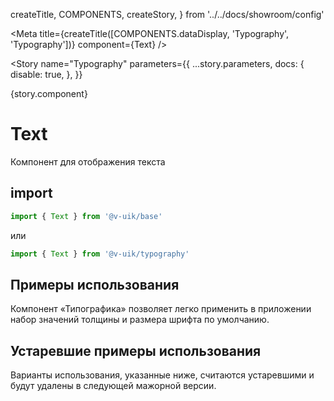   createTitle,
  COMPONENTS,
  createStory,
} from '../../docs/showroom/config'


<Meta
  title={createTitle([COMPONENTS.dataDisplay, 'Typography', 'Typography'])}
  component={Text}
/>

<Story
  name="Typography"
  parameters={{
    ...story.parameters,
    docs: {
      disable: true,
    },
  }}
>
  {story.component}
</Story>

# Text

Компонент для отображения текста

## import

```ts
import { Text } from '@v-uik/base'
```

или

```ts
import { Text } from '@v-uik/typography'
```

## Примеры использования

Компонент «Типографика» позволяет легко применить в приложении набор значений толщины и размера шрифта по умолчанию.

<Canvas withSource="none">
  <BasicExampleV2 />
</Canvas>

<Source language="tsx" code={RawBasicExampleV2} />

## Устаревшие примеры использования

Варианты использования, указанные ниже, считаются устаревшими и будут удалены в следующей мажорной версии.

<Canvas withSource="none">
  <BasicExample />
</Canvas>

<Source language="tsx" code={RawBasicExample} />
